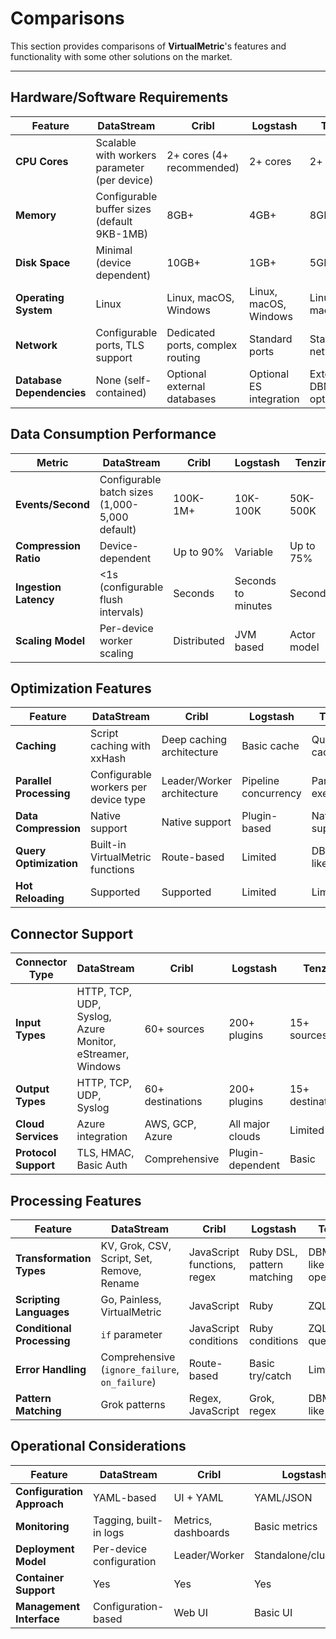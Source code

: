 # Comparisons

This section provides comparisons of **VirtualMetric**'s features and functionality with some other solutions on the market.

---

## Hardware/Software Requirements

|Feature|DataStream|Cribl|Logstash|Tenzir|Vector|
|---|---|---|---|---|---|
|**CPU Cores**|Scalable with workers parameter (per device)|2+ cores (4+ recommended)|2+ cores|2+ cores|1+ cores (scales linearly)|
|**Memory**|Configurable buffer sizes (default 9KB-1MB)|8GB+|4GB+|8GB+|512MB minimum|
|**Disk Space**|Minimal (device dependent)|10GB+|1GB+|5GB+|200MB base|
|**Operating System**|Linux|Linux, macOS, Windows|Linux, macOS, Windows|Linux, macOS|Linux, macOS, Windows|
|**Network**|Configurable ports, TLS support|Dedicated ports, complex routing|Standard ports|Standard networking|Minimal networking|
|**Database Dependencies**|None (self-contained)|Optional external databases|Optional ES integration|External DBMS optional|None (self-contained)|

## Data Consumption Performance

|Metric|DataStream|Cribl|Logstash|Tenzir|Vector|
|---|---|---|---|---|---|
|**Events/Second**|Configurable batch sizes (1,000-5,000 default)|100K-1M+|10K-100K|50K-500K|50K-250K|
|**Compression Ratio**|Device-dependent|Up to 90%|Variable|Up to 75%|Up to 80%|
|**Ingestion Latency**|&lt;1s (configurable flush intervals)|Seconds|Seconds to minutes|Seconds|Milliseconds to seconds|
|**Scaling Model**|Per-device worker scaling|Distributed|JVM based|Actor model|Resource-based|

## Optimization Features

|Feature|DataStream|Cribl|Logstash|Tenzir|Vector|
|---|---|---|---|---|---|
|**Caching**|Script caching with xxHash|Deep caching architecture|Basic cache|Query caching|Component-level caching|
|**Parallel Processing**|Configurable workers per device type|Leader/Worker architecture|Pipeline concurrency|Parallel execution|Pipeline concurrency|
|**Data Compression**|Native support|Native support|Plugin-based|Native support|Native support|
|**Query Optimization**|Built-in VirtualMetric functions|Route-based|Limited|DBMS-like|Limited|
|**Hot Reloading**|Supported|Supported|Limited|Limited|Supported|

## Connector Support

|Connector Type|DataStream|Cribl|Logstash|Tenzir|Vector|
|---|---|---|---|---|---|
|**Input Types**|HTTP, TCP, UDP, Syslog, Azure Monitor, eStreamer, Windows|60+ sources|200+ plugins|15+ sources|40+ sources|
|**Output Types**|HTTP, TCP, UDP, Syslog|60+ destinations|200+ plugins|15+ destinations|40+ destinations|
|**Cloud Services**|Azure integration|AWS, GCP, Azure|All major clouds|Limited|AWS, GCP, Azure|
|**Protocol Support**|TLS, HMAC, Basic Auth|Comprehensive|Plugin-dependent|Basic|Comprehensive|

## Processing Features

|Feature|DataStream|Cribl|Logstash|Tenzir|Vector|
|---|---|---|---|---|---|
|**Transformation Types**|KV, Grok, CSV, Script, Set, Remove, Rename|JavaScript functions, regex|Ruby DSL, pattern matching|DBMS-like operations|20+ transforms|
|**Scripting Languages**|Go, Painless, VirtualMetric|JavaScript|Ruby|ZQL|Lua, VRL|
|**Conditional Processing**|`if` parameter|JavaScript conditions|Ruby conditions|ZQL queries|VRL conditions|
|**Error Handling**|Comprehensive (`ignore_failure`, `on_failure`)|Route-based|Basic try/catch|Limited|Basic error handling|
|**Pattern Matching**|Grok patterns|Regex, JavaScript|Grok, regex|DBMS-like|Regex, glob|

## Operational Considerations

|Feature|DataStream|Cribl|Logstash|Tenzir|Vector|
|---|---|---|---|---|---|
|**Configuration Approach**|YAML-based|UI + YAML|YAML/JSON|JSON/YAML + ZQL|YAML/TOML|
|**Monitoring**|Tagging, built-in logs|Metrics, dashboards|Basic metrics|Query-based monitoring|Metrics, traces|
|**Deployment Model**|Per-device configuration|Leader/Worker|Standalone/clustered|Standalone/clustered|Lightweight agents|
|**Container Support**|Yes|Yes|Yes|Yes|Yes|
|**Management Interface**|Configuration-based|Web UI|Basic UI|CLI/API|CLI/minimal UI|
